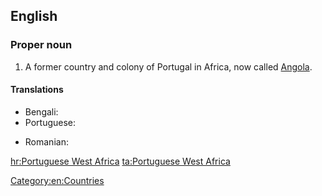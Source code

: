 ==English==
{{wikipedia}}

===Proper noun===
{{en-proper noun|head=[[Portuguese]] [[west|West]] [[Africa]]}}

# A former country and colony of Portugal in Africa, now called [[Angola]].

====Translations====
{{trans-top|former country}}
* Bengali: {{t|bn|পর্তুগিজ পশ্চিম আফ্রিকা}}
* Portuguese: {{t|pt|África Ocidental Portuguesa|f}}
{{trans-mid}}
* Romanian: {{t|ro|Africa Occidentală Portugheză|f}}
{{trans-bottom}}

[[Category:en:Countries]]

[[hr:Portuguese West Africa]]
[[ta:Portuguese West Africa]]